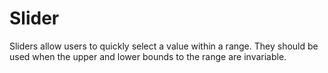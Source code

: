 # Slider

Sliders allow users to quickly select a value within a range. They should be used when the upper and lower bounds to the range are invariable.
